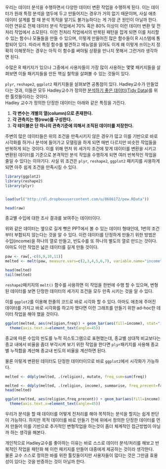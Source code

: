 우리는 데이터 분석을 수행하면서 다양한 데이터 변환 작업을 수행하게 된다. 이는 데이터가 원래 특정 분석을 염두에 두고 만들어지는 경우가 거의 없기 때문이며, 사실 애초 데이터 설계를 할 때 분석 목적을 알기도 불가능하다는 게 가장 큰 원인이 아닐까 한다. 이런 연유로 전체 데이터 분석 작업에서 70% 혹은 80% 이상이 이런 데이터 변환 및 전처리 작업에서 소모된다. 
이런 전처리 작업에서의 반복된 패턴을 잡게 되면 이를 처리할 수 있는 함수나 모듈들을 만들 수 있으며, 이렇게 만들어진 많은 함수들이 R 시스템에 통합되어 있다. 따라서 특정 함수를 발견하고 메뉴얼을 읽어도 이게 왜 이렇게 쓰이는지 정확히 이해못하는 경우는 아직 이 함수를 써야될 상황을 만나지 못해서 그런거라 생각하면 된다.    

수많은 R 패키지가 있으나 그중에서 사용자들이 가장 많이 사용하는 몇몇 패키지들을 살펴보면 이들 패키지들을 만든 핵심 철학을 살펴볼 수 있는 것들이 있다.    

`plyr`, `reshape2`, `ggplot2` 패키지들을 살펴보면 공통점이 있다. Hadley교수가 만들었다는 것과, 이들은 모두 Hadley교수가 정의한 [분석하기 좋은 데이터(Tidy Data)](http://vita.had.co.nz/papers/tidy-data.pdf)를 위한 툴킷들이라는 것이다.    
Hadley 교수가 정의한 단정한 데이터는 아래와 같은 특징을 가진다. 

1. **각 변수는 개별의 열(column)으로 존재한다.**
1. **각 관측치는 행(row)를 구성한다.**
1. **각 테이블은 단 하나의 관측기준에 의해서 조직된 데이터를 저장한다.**

주변의 많은 데이터들은 위의 조건을 만족시키지 않은 경우가 많고 이를 기반으로 바로 시각화를 하거나 분석에 들어가고 모델링을 하게 되면 매번 다르지만 비슷한 작업들을 반복하게 되는 것이다. 이를 위해 먼저 위 세가지 조건에 맞게 데이터를 변환을 시키고 변환된 데이터를 기준으로 본격적인 분석 작업을 수행하게 되면 여러 반복적인 작업을 줄일 수 있다는 이야기다. 
사실 위 조건은 `plyr`, `reshape2`, `ggplot2` 패키지를 사용하게 되면 아주 쉽게 조건을 만족시킬 수 있다. 





```r
library(ggplot2)
library(reshape2)
library(plyr)


load(url("http://dl.dropboxusercontent.com/u/8686172/pew.RData"))

head(raw)
```

종교별 수입에 대한 조사 결과를 보여주는 데이터이다. 

위와 같은 데이터는 옆으로 길게 뻣은 PPT에서 볼 수 있는 데이터 형태인데, 1번의 조건부터 부합되지 않는다는 것을 알 수 있다. 이런 데이터를 단정하게 만들기 위한 방법은 수입(income)을 하나의 열로 만들고, 빈도수를 또 하나의 별도의 열로 만드는 것이다. 
아마도 이런 작업은 넓은 데이터를 길게 만들 것이다. 


```r
paw <- raw[,-c(8,9,10,11)]
melted <- melt(paw, measure.vars=c(2,3,4,5,6,7), variable.name="income", value.name="freq")

head(melted)
tail(melted)
```


`reshape2`패키지의 `melt()` 함수를 사용하면 이 작업을 한번에 수행 할 수 있으며, 변형된 데이터를 보면 단정한 데이터의 세가지 조건을 모두 만족 시키는 것을 알 수 있다. 

이를 `ggplot2`를 이용해 한줄의 코드로 바로 시각화 할 수 있다. 아마도 애초에 주어진 데이터를 가지고 바로 시각화를 하고자 했다면 이런 그래프를 만들기 위한 ad-hoc한 데이터 작업을 해야 했을 것이다. 


```r
ggplot(melted, aes(religion,freq)) + geom_bar(aes(fill=income), stat="identity") +
  theme(axis.text.x=element_text(angle=45))
```

종교에 따른 수입의 빈도를 누적 히스토그램으로 표현했는데, 종교별 상대적 비교보다는 종교 내에서 비율을 좀더 부각시켜 보기 위한 작업을 한다면 `plyr`패키지를 사용해 종교별 누적합을 계산해 종교내 빈도의 비율을 계산하면 된다. 

물론 이렇게 변환된 데이터도 단정한 데이터이므로 바로 `ggplot2`에서 시각화가 가능하다.  


```r

melted <- ddply(melted, .(religion), mutate, freq_sum=sum(freq))

melted <- ddply(melted, .(religion, income), summarise, freq_precent=freq/freq_sum)
head(melted)

ggplot(melted, aes(religion,freq_precent)) + geom_bar(aes(fill=income), stat="identity") +
  theme(axis.text.x=element_text(angle=45))

```

우리가 분석을 할 때 데이터를 어떻게 전처리를 해야 목적하는 분석을 할지는 쉽게 판단이 가능하다. 하지만 목적 데이터를 바로 만들기 전에 위에서 정의한 단정한 데이터를 먼저 만들어 이를 기반으로 추가적인 변형작업을 하는것이 좀더 체계적인 접근방법이 아닐까 하는 생각을 해본다.  


개인적으로 Hadley교수를 좋아하는 이유는 바로 스스로 데이터 분석/처리를 해보고 반복적인 작업을 패턴화 해 이런 패키지를 만들어 대중에게 제공하는 것이라 생각한다.      
물론 교수 스스로 정의한 바를 위한 툴킷들이지만 사용자들이 많다는 것은 그만큼 효용성이 있다는 것을 반증하는 것이 아닐까 한다. 






